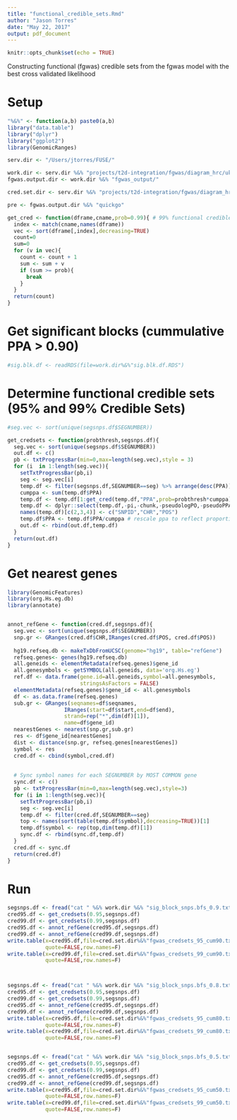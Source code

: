```yaml
---
title: "functional_credible_sets.Rmd"
author: "Jason Torres"
date: "May 22, 2017"
output: pdf_document
---
```


```r
knitr::opts_chunk$set(echo = TRUE)
```


Constructing functional (fgwas) credible sets from the fgwas model with the best cross validated likelihood 

# Setup 

```r

"%&%" <- function(a,b) paste0(a,b)
library("data.table")
library("dplyr")
library("ggplot2")
library(GenomicRanges)

serv.dir <- "/Users/jtorres/FUSE/"

work.dir <- serv.dir %&% "projects/t2d-integration/fgwas/diagram_hrc/ukbb-diamante-euro-manuscript/"
fgwas.output.dir <- work.dir %&% "fgwas_output/"

cred.set.dir <- serv.dir %&% "projects/t2d-integration/fgwas/diagram_hrc/ukbb-diamante-euro-manuscript/credible_sets/"

pre <- fgwas.output.dir %&% "quickgo"  

```


```r

get_cred <- function(dframe,cname,prob=0.99){ # 99% functional credible sets 
  index <- match(cname,names(dframe))
  vec <- sort(dframe[,index],decreasing=TRUE)
  count=0
  sum=0
  for (v in vec){
    count <- count + 1
    sum <- sum + v
    if (sum >= prob){
      break
    }
  }
  return(count)
}


```


# Get significant blocks (cummulative PPA > 0.90)

```r

#sig.blk.df <- readRDS(file=work.dir%&%"sig.blk.df.RDS")

```


# Determine functional credible sets (95% and 99% Credible Sets)


```r

#seg.vec <- sort(unique(segsnps.df$SEGNUMBER))

get_credsets <- function(probthresh,segsnps.df){
  seg.vec <- sort(unique(segsnps.df$SEGNUMBER))
  out.df <- c()
  pb <- txtProgressBar(min=0,max=length(seg.vec),style = 3)
  for (i  in 1:length(seg.vec)){
    setTxtProgressBar(pb,i)
    seg <- seg.vec[i]
    temp.df <- filter(segsnps.df,SEGNUMBER==seg) %>% arrange(desc(PPA))
    cumppa <- sum(temp.df$PPA)
    temp.df <- temp.df[1:get_cred(temp.df,"PPA",prob=probthresh*cumppa),]
    temp.df <- dplyr::select(temp.df,-pi,-chunk,-pseudologPO,-pseudoPPA,-V)
    names(temp.df)[c(2,3,4)] <- c("SNPID","CHR","POS")
    temp.df$PPA <- temp.df$PPA/cumppa # rescale ppa to reflect proportion of cummulative sum in block 
    out.df <- rbind(out.df,temp.df)
  }
  return(out.df)
}


```


# Get nearest genes 

```r

library(GenomicFeatures)
library(org.Hs.eg.db)
library(annotate)


annot_refGene <- function(cred.df,segsnps.df){
  seg.vec <- sort(unique(segsnps.df$SEGNUMBER))
  snp.gr <- GRanges(cred.df$CHR,IRanges(cred.df$POS, cred.df$POS))
  
  hg19.refseq.db <- makeTxDbFromUCSC(genome="hg19", table="refGene")
  refseq.genes<- genes(hg19.refseq.db)
  all.geneids <- elementMetadata(refseq.genes)$gene_id
  all.genesymbols <- getSYMBOL(all.geneids, data='org.Hs.eg')
  ref.df <- data.frame(gene.id=all.geneids,symbol=all.genesymbols,
                       stringsAsFactors = FALSE)
  elementMetadata(refseq.genes)$gene_id <- all.genesymbols
  df <- as.data.frame(refseq.genes)
  sub.gr <- GRanges(seqnames=df$seqnames,
                  IRanges(start=df$start,end=df$end),
                  strand=rep("*",dim(df)[1]),
                  name=df$gene_id)
  nearestGenes <- nearest(snp.gr,sub.gr)
  res <- df$gene_id[nearestGenes]
  dist <- distance(snp.gr, refseq.genes[nearestGenes])
  symbol <- res
  cred.df <- cbind(symbol,cred.df)
  
  
  # Sync symbol names for each SEGNUMBER by MOST COMMON gene 
  sync.df <- c()
  pb <- txtProgressBar(min=0,max=length(seg.vec),style=3)
  for (i in 1:length(seg.vec)){
    setTxtProgressBar(pb,i)
    seg <- seg.vec[i]
    temp.df <- filter(cred.df,SEGNUMBER==seg)
    top <- names(sort(table(temp.df$symbol),decreasing=TRUE))[1]
    temp.df$symbol <- rep(top,dim(temp.df)[1])
    sync.df <- rbind(sync.df,temp.df)
  }
  cred.df <- sync.df  
  return(cred.df)
}


```



# Run 


```r

segsnps.df <- fread("cat " %&% work.dir %&% "sig_block_snps.bfs_0.9.txt.gz" %&% " | zmore")
cred95.df <- get_credsets(0.95,segsnps.df)
cred99.df <- get_credsets(0.99,segsnps.df)
cred95.df <- annot_refGene(cred95.df,segsnps.df)
cred99.df <- annot_refGene(cred99.df,segsnps.df)
write.table(x=cred95.df,file=cred.set.dir%&%"fgwas_credsets_95_cum90.txt",sep="\t",
            quote=FALSE,row.names=F)
write.table(x=cred99.df,file=cred.set.dir%&%"fgwas_credsets_99_cum90.txt",sep="\t",
            quote=FALSE,row.names=F)



segsnps.df <- fread("cat " %&% work.dir %&% "sig_block_snps.bfs_0.8.txt.gz" %&% " | zmore")
cred95.df <- get_credsets(0.95,segsnps.df)
cred99.df <- get_credsets(0.99,segsnps.df)
cred95.df <- annot_refGene(cred95.df,segsnps.df)
cred99.df <- annot_refGene(cred99.df,segsnps.df)
write.table(x=cred95.df,file=cred.set.dir%&%"fgwas_credsets_95_cum80.txt",sep="\t",
            quote=FALSE,row.names=F)
write.table(x=cred99.df,file=cred.set.dir%&%"fgwas_credsets_99_cum80.txt",sep="\t",
            quote=FALSE,row.names=F)


segsnps.df <- fread("cat " %&% work.dir %&% "sig_block_snps.bfs_0.5.txt.gz" %&% " | zmore")
cred95.df <- get_credsets(0.95,segsnps.df)
cred99.df <- get_credsets(0.99,segsnps.df)
cred95.df <- annot_refGene(cred95.df,segsnps.df)
cred99.df <- annot_refGene(cred99.df,segsnps.df)
write.table(x=cred95.df,file=cred.set.dir%&%"fgwas_credsets_95_cum50.txt",sep="\t",
            quote=FALSE,row.names=F)
write.table(x=cred99.df,file=cred.set.dir%&%"fgwas_credsets_99_cum50.txt",sep="\t",
            quote=FALSE,row.names=F)


```



